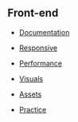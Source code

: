 == Front-end ==

* [[dev/front-end-res/documentation|Documentation]]

* [[dev/front-end-res/responsive|Responsive]]

* [[dev/front-end-res/performance|Performance]]

* [[dev/front-end-res/visuals|Visuals]]

* [[dev/front-end-res/assets|Assets]]

* [[dev/front-end-res/practice|Practice]]
